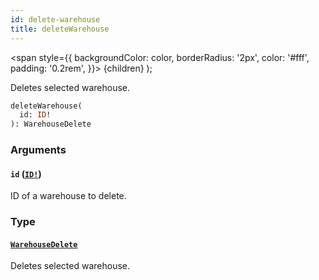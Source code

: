 ```yaml
---
id: delete-warehouse
title: deleteWarehouse
---
```


<span
style={{
      backgroundColor: color,
      borderRadius: '2px',
      color: '#fff',
      padding: '0.2rem',
    }}>
{children}
</span>
);

Deletes selected warehouse.

```graphql
deleteWarehouse(
  id: ID!
): WarehouseDelete

```

### Arguments

#### `id` ([`ID!`](/api-reference/scalars/id.mdx))

ID of a warehouse to delete.

### Type

#### [`WarehouseDelete`](/api-reference/objects/warehouse-delete.mdx)

Deletes selected warehouse.
